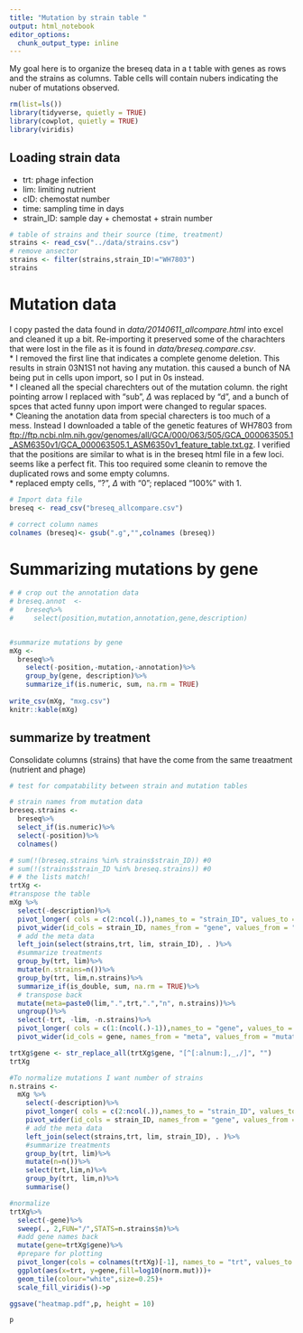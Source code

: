 ```yaml
---
title: "Mutation by strain table "
output: html_notebook
editor_options: 
  chunk_output_type: inline
---
```

My goal here is to organize the breseq data in a t table with genes as rows and the strains as columns. Table cells will contain nubers indicating the nuber of mutations observed.


```r
rm(list=ls())
library(tidyverse, quietly = TRUE)
library(cowplot, quietly = TRUE)
library(viridis)
```
## Loading strain data  
* trt: phage infection  
* lim: limiting nutrient  
* cID: chemostat number  
* time: sampling time in days  
* strain_ID: sample day + chemostat + strain number  

```r
# table of strains and their source (time, treatment)
strains <- read_csv("../data/strains.csv")
# remove ansector
strains <- filter(strains,strain_ID!="WH7803")
strains
```  

# Mutation data  
I copy pasted the data found in _data/20140611_allcompare.html_ into excel and cleaned it up a bit. Re-importing it preserved some of the charachters that were lost in the file as it is found in _data/breseq.compare.csv_.  
* I removed the first line that indicates a complete genome deletion. This results in strain 03N1S1 not having any mutation. this caused a bunch of NA being put in cells upon import, so I put in 0s instead.   
* I cleaned all the special charechters out of the mutation column. the right pointing arrow I replaced with "sub", $\Delta$ was replaced by "d", and a bunch of spces that acted funny upon import were changed to regular spaces.  
* Cleaning the anotation data from special charecters is too much of a mess. Instead I downloaded a table of the genetic features of WH7803 from <ftp://ftp.ncbi.nlm.nih.gov/genomes/all/GCA/000/063/505/GCA_000063505.1_ASM6350v1/GCA_000063505.1_ASM6350v1_feature_table.txt.gz>. I verified that the positions are similar to what is in the breseq html file in a few loci. seems like a perfect fit. This too required some cleanin to remove the duplicated rows and some empty columns.  
* replaced empty cells, "?", $\Delta$  with "0"; replaced "100%" with 1.  

```r
# Import data file
breseq <- read_csv("breseq_allcompare.csv")

# correct column names
colnames (breseq)<- gsub(".g","",colnames (breseq))

```

# Summarizing mutations by gene  

```r


# # crop out the annotation data
# breseq.annot  <-  
#   breseq%>%
#     select(position,mutation,annotation,gene,description)


#summarize mutations by gene
mXg <- 
  breseq%>%
    select(-position,-mutation,-annotation)%>%
    group_by(gene, description)%>%
    summarize_if(is.numeric, sum, na.rm = TRUE)
   
write_csv(mXg, "mxg.csv")
knitr::kable(mXg)

```

## summarize by treatment  
Consolidate columns (strains) that have the come from the same treaatment (nutrient and phage)
```r
# test for compatability between strain and mutation tables

# strain names from mutation data
breseq.strains <- 
  breseq%>%
  select_if(is.numeric)%>%
  select(-position)%>%
  colnames()

# sum(!(breseq.strains %in% strains$strain_ID)) #0
# sum(!(strains$strain_ID %in% breseq.strains)) #0
# # the lists match!
trtXg <- 
#transpose the table 
mXg %>%
  select(-description)%>%
  pivot_longer( cols = c(2:ncol(.)),names_to = "strain_ID", values_to = "mutations")%>%
  pivot_wider(id_cols = strain_ID, names_from = "gene", values_from = "mutations")%>%
  # add the meta data
  left_join(select(strains,trt, lim, strain_ID), . )%>%
  #summarize treatments
  group_by(trt, lim)%>%
  mutate(n.strains=n())%>%
  group_by(trt, lim,n.strains)%>%
  summarize_if(is_double, sum, na.rm = TRUE)%>%
  # transpose back
  mutate(meta=paste0(lim,".",trt,".","n", n.strains))%>%
  ungroup()%>%
  select(-trt, -lim, -n.strains)%>%
  pivot_longer( cols = c(1:(ncol(.)-1)),names_to = "gene", values_to = "mutations")%>%
  pivot_wider(id_cols = gene, names_from = "meta", values_from = "mutations")

trtXg$gene <- str_replace_all(trtXg$gene, "[^[:alnum:],_,/]", "")
trtXg
```

```r
#To normalize mutations I want number of strains
n.strains <- 
  mXg %>%
    select(-description)%>%
    pivot_longer( cols = c(2:ncol(.)),names_to = "strain_ID", values_to = "mutations")%>%
    pivot_wider(id_cols = strain_ID, names_from = "gene", values_from = "mutations")%>%
    # add the meta data
    left_join(select(strains,trt, lim, strain_ID), . )%>%
    #summarize treatments
    group_by(trt, lim)%>%
    mutate(n=n())%>%
    select(trt,lim,n)%>%
    group_by(trt, lim,n)%>%
    summarise()

#normalize
trtXg%>%
  select(-gene)%>%
  sweep(., 2,FUN="/",STATS=n.strains$n)%>%
  #add gene names back
  mutate(gene=trtXg$gene)%>%
  #prepare for plotting
  pivot_longer(cols = colnames(trtXg)[-1], names_to = "trt", values_to = "norm.mut")%>%
  ggplot(aes(x=trt, y=gene,fill=log10(norm.mut)))+
  geom_tile(colour="white",size=0.25)+
  scale_fill_viridis()->p

ggsave("heatmap.pdf",p, height = 10)

p  


```

